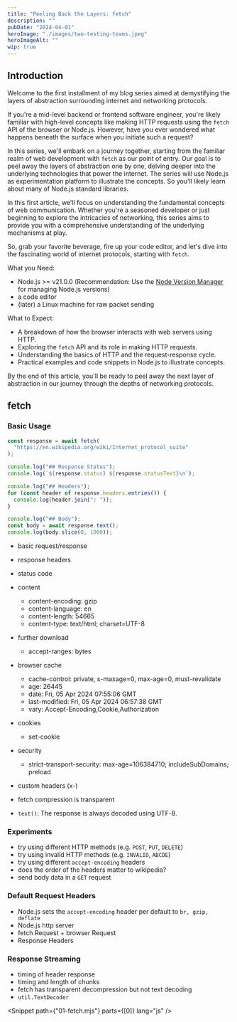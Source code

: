 ```yaml
---
title: "Peeling Back the Layers: fetch"
description: ""
pubDate: "2024-04-01"
heroImage: "./images/two-testing-teams.jpeg"
heroImageAlt: ""
wip: true
---
```



## Introduction

Welcome to the first installment of my blog series aimed at demystifying the layers of abstraction surrounding internet and networking protocols.

If you're a mid-level backend or frontend software engineer, you're likely familiar with high-level concepts like making HTTP requests using the `fetch` API of the browser or Node.js.
However, have you ever wondered what happens beneath the surface when you initiate such a request?

In this series, we'll embark on a journey together, starting from the familiar realm of web development with `fetch` as our point of entry.
Our goal is to peel away the layers of abstraction one by one, delving deeper into the underlying technologies that power the internet.
The series will use Node.js as experimentation platform to illustrate the concepts.
So you'll likely learn about many of Node.js standard libraries.

In this first article, we'll focus on understanding the fundamental concepts of web communication.
Whether you're a seasoned developer or just beginning to explore the intricacies of networking, this series aims to provide you with a comprehensive understanding of the underlying mechanisms at play.

So, grab your favorite beverage, fire up your code editor, and let's dive into the fascinating world of internet protocols, starting with `fetch`.

What you Need:

- Node.js >= v21.0.0 (Recommendation: Use the [Node Version Manager](https://github.com/nvm-sh/nvm?tab=readme-ov-file#installing-and-updating) for managing Node.js versions)
- a code editor
- (later) a Linux machine for raw packet sending

What to Expect:

- A breakdown of how the browser interacts with web servers using HTTP.
- Exploring the `fetch` API and its role in making HTTP requests.
- Understanding the basics of HTTP and the request-response cycle.
- Practical examples and code snippets in Node.js to illustrate concepts.

By the end of this article, you'll be ready to peel away the next layer of abstraction in our journey through the depths of networking protocols.

## fetch

### Basic Usage

```js
const response = await fetch(
  "https://en.wikipedia.org/wiki/Internet_protocol_suite"
);

console.log("## Response Status");
console.log(`${response.status} ${response.statusText}\n`);

console.log("## Headers");
for (const header of response.headers.entries()) {
  console.log(header.join(": "));
}

console.log("## Body");
const body = await response.text();
console.log(body.slice(0, 1000));
```

- basic request/response
- response headers

- status code
- content
  - content-encoding: gzip
  - content-language: en
  - content-length: 54665
  - content-type: text/html; charset=UTF-8
- further download
  - accept-ranges: bytes
- browser cache
  - cache-control: private, s-maxage=0, max-age=0, must-revalidate
  - age: 26445
  - date: Fri, 05 Apr 2024 07:55:06 GMT
  - last-modified: Fri, 05 Apr 2024 06:57:38 GMT
  - vary: Accept-Encoding,Cookie,Authorization
- cookies
  - set-cookie
- security
  - strict-transport-security: max-age=106384710; includeSubDomains; preload
- custom headers (x-)

- fetch compression is transparent
- `text()`: The response is always decoded using UTF-8.

### Experiments

- try using different HTTP methods (e.g. `POST`, `PUT`, `DELETE`)
- try using invalid HTTP methods (e.g. `INVALID`, `ABCDE`)
- try using different `accept-encoding` headers
- does the order of the headers matter to wikipedia?
- send body data in a `GET` request

### Default Request Headers

- Node.js sets the `accept-encoding` header per default to `br, gzip, deflate`
- Node.js http server
- fetch Request + browser Request
- Response Headers

### Response Streaming

- timing of header response
- timing and length of chunks
- fetch has transparent decompression but not text decoding
- `util.TextDecoder`

<Snippet path={"01-fetch.mjs"} parts={[0]} lang="js" />
